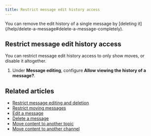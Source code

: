 ```yaml
---
title: Restrict message edit history access
---
```



<AdminOnly />

<MessageEditHistoryIntro />

<ZulipTip>
  You can remove the edit history of a single message by
  [deleting it](/help/delete-a-message#delete-a-message-completely).
</ZulipTip>

## Restrict message edit history access

You can restrict message edit history access to only show moves, or disable it
altogether.

<FlattenedSteps>
  <NavigationSteps target="settings/organization-permissions" />

  1. Under **Message editing**, configure **Allow viewing the history of a
     message?**.

  <SaveChanges />
</FlattenedSteps>

## Related articles

* [Restrict message editing and deletion](/help/restrict-message-editing-and-deletion)
* [Restrict moving messages](/help/restrict-moving-messages)
* [Edit a message](/help/edit-a-message)
* [Delete a message](/help/delete-a-message)
* [Move content to another topic](/help/move-content-to-another-topic)
* [Move content to another channel](/help/move-content-to-another-channel)
